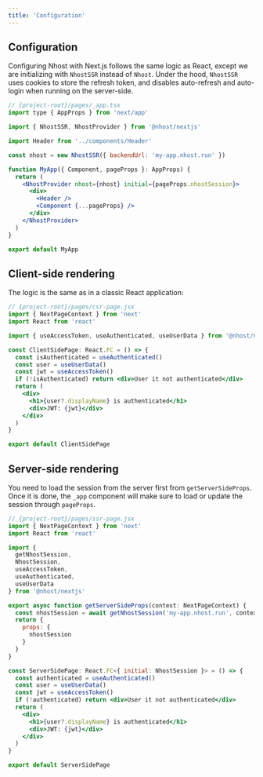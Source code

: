 ```yaml
---
title: 'Configuration'
---
```


## Configuration

Configuring Nhost with Next.js follows the same logic as React, except we are initializing with `NhostSSR` instead of `Nhost`.
Under the hood, `NhostSSR` uses cookies to store the refresh token, and disables auto-refresh and auto-login when running on the server-side.

```jsx
// {project-root}/pages/_app.tsx
import type { AppProps } from 'next/app'

import { NhostSSR, NhostProvider } from '@nhost/nextjs'

import Header from '../components/Header'

const nhost = new NhostSSR({ backendUrl: 'my-app.nhost.run' })

function MyApp({ Component, pageProps }: AppProps) {
  return (
    <NhostProvider nhost={nhost} initial={pageProps.nhostSession}>
      <div>
        <Header />
        <Component {...pageProps} />
      </div>
    </NhostProvider>
  )
}

export default MyApp
```

## Client-side rendering

The logic is the same as in a classic React application:

```jsx
// {project-root}/pages/csr-page.jsx
import { NextPageContext } from 'next'
import React from 'react'

import { useAccessToken, useAuthenticated, useUserData } from '@nhost/nextjs'

const ClientSidePage: React.FC = () => {
  const isAuthenticated = useAuthenticated()
  const user = useUserData()
  const jwt = useAccessToken()
  if (!isAuthenticated) return <div>User it not authenticated</div>
  return (
    <div>
      <h1>{user?.displayName} is authenticated</h1>
      <div>JWT: {jwt}</div>
    </div>
  )
}

export default ClientSidePage
```

## Server-side rendering

You need to load the session from the server first from `getServerSideProps`. Once it is done, the `_app` component will make sure to load or update the session through `pageProps`.

```jsx
// {project-root}/pages/ssr-page.jsx
import { NextPageContext } from 'next'
import React from 'react'

import {
  getNhostSession,
  NhostSession,
  useAccessToken,
  useAuthenticated,
  useUserData
} from '@nhost/nextjs'

export async function getServerSideProps(context: NextPageContext) {
  const nhostSession = await getNhostSession('my-app.nhost.run', context)
  return {
    props: {
      nhostSession
    }
  }
}

const ServerSidePage: React.FC<{ initial: NhostSession }> = () => {
  const authenticated = useAuthenticated()
  const user = useUserData()
  const jwt = useAccessToken()
  if (!authenticated) return <div>User it not authenticated</div>
  return (
    <div>
      <h1>{user?.displayName} is authenticated</h1>
      <div>JWT: {jwt}</div>
    </div>
  )
}

export default ServerSidePage
```
